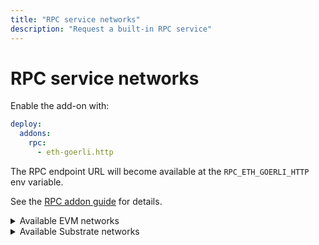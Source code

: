 ```yaml
---
title: "RPC service networks"
description: "Request a built-in RPC service"
---
```


# RPC service networks

Enable the add-on with:
```yaml
deploy:
  addons:
    rpc:
      - eth-goerli.http
```
The RPC endpoint URL will become available at the `RPC_ETH_GOERLI_HTTP` env variable.

See the [RPC addon guide](/cloud/resources/rpc-proxy) for details.

<details>

<summary>Available EVM networks</summary>

| Network name          | network.protocol                     |
|:---------------------:|:------------------------------------:|
| Arbitrum One          | `arbitrum-one.http`                  |
| Arbitrum One Goerli   | `arbitrum-goerli.http`               |
| Arbitrum One Sepolia  | `arbitrum-sepolia.http`              |
| Arbitrum Nova         | `arbitrum-nova.http`                 |
| Astar                 | `astar.http`                         |
| AVA                   | `ava.http`                           |
| AVA Testnet           | `ava-testnet.http`                   |
| Base                  | `base.http`                          |
| Base Goerli           | `base-goerli.http`                   |
| Base Sepolia          | `base-sepolia.http`                  |
| Berachain             | `berachain.http`                     |
| Blast L2              | `blast-l2.http`                      |
| BSC                   | `bsc.http`                           |
| BSC Testnet           | `bsc-testnet.http`                   |
| Ethereum              | `eth.http`                           |
| Ethereum Goerli       | `eth-goerli.http`                    |
| Ethereum Holesky      | `eth-holesky.http`                   |
| Ethereum Sepolia      | `eth-sepolia.http`                   |
| Evmos                 | `evmos.http`                         |
| Fantom                | `fantom.http`                        |
| Fantom Testnet        | `fantom-testnet.http`                |
| Gnosis                | `gnosis.http`                        |
| Linea                 | `linea.http`                         |
| Mantle                | `mantle.http`                        |
| Mantle                | `mantle-sepolia.http`                |
| Metis                 | `metis.http`                         |
| Moonbase              | `moonbase-alpha.http`                |
| Moonbeam              | `moonbeam.http`                      |
| Moonriver             | `moonriver.http`                     |
| OKTC                  | `oktc.http`                          |
| opBNB                 | `opbnb.http`                         |
| opBNB                 | `opbnb-testnet.http`                 |
| Optimism              | `optimism.http`                      |
| Optimism Goerli       | `optimism-goerli.http`               |
| Polygon               | `polygon.http`                       |
| Polygon Amoy          | `polygon-amoy-testnet.http`          |
| Polygon Testnet       | `polygon-testnet.http`               |
| Polygon zkEVM         | `polygon-zkevm.http`                 |
| Polygon zkEVM Cardona | `polygon-zkevm-cardona-testnet.http` |
| Polygon zkEVM Testnet | `polygon-zkevm-testnet.http`         |
| Scroll                | `scroll.http`                        |
| Scroll Sepolia        | `scroll-sepolia.http`                |
| Shibuya               | `shibuya.http`                       |
| Shiden                | `shiden.http`                        |
| Sonic                 | `sonic-mainnet.http`                 |
| Unichain              | `unichain.http`                      |
| Unichain Sepolia      | `unichain-sepolia.http`              |
| zkSync                | `zksync.http`                        |
| zkSync Sepolia        | `zksync-sepolia.http`                |

</details>

<details>

<summary>Available Substrate networks</summary>

| Network name         | network.protocol            |
|:--------------------:|:---------------------------:|
| Acala                | `acala.http`                |
| Aleph Zero           | `aleph-zero.http`           |
| Aleph Zero Testnet   | `aleph-zero-testnet.http`   |
| Amplitude            | `amplitude.http`            |
| Asset Hub Kusama     | `asset-hub-kusama.http`     |
| Asset Hub Polkadot   | `asset-hub-polkadot.http`   |
| Asset Hub Rococo     | `asset-hub-rococo.http`     |
| Asset Hub Westend    | `asset-hub-westend.http`    |
| Astar                | `astar-substrate.http`      |
| Basilisk             | `basilisk.http`             |
| Bittensor            | `bittensor.http`            |
| Bittensor Testnet    | `bittensor-testnet.http`    |
| Bridge Hub Kusama    | `bridge-hub-kusama.http`    |
| Bridge Hub Polkadot  | `bridge-hub-polkadot.http`  |
| Bridge Hub Rococo    | `bridge-hub-rococo.http`    |
| Bridge Hub Westend   | `bridge-hub-westend.http`   |
| Centrifuge           | `centrifuge.http`           |
| Collectives Polkadot | `collectives-polkadot.http` |
| Collectives Westend  | `collectives-westend.http`  |
| Crust                | `crust.http`                |
| Darwinia             | `darwinia.http`             |
| Darwiniacrab         | `darwiniacrab.http`         |
| Eden                 | `eden.http`                 |
| Frequency            | `frequency.http`            |
| Hydradx              | `hydradx.http`              |
| Interlay             | `interlay.http`             |
| Karura               | `karura.http`               |
| Khala                | `khala.http`                |
| Kilt                 | `kilt.http`                 |
| Kintsugi             | `kintsugi.http`             |
| Kusama               | `kusama.http`               |
| Litentry             | `litentry.http`             |
| Moonbase             | `moonbase.http`             |
| Moonbeam             | `moonbeam-substrate.http`   |
| Moonriver            | `moonriver-substrate.http`  |
| Pendulum             | `pendulum.http`             |
| Phala                | `phala.http`                |
| Polkadex             | `polkadex.http`             |
| Polkadot             | `polkadot.http`             |
| Rococo               | `rococo.http`               |
| Shibuya              | `shibuya-substrate.http`    |
| Shiden               | `shiden-substrate.http`     |
| Turing               | `turing.http`               |
| Zeitgeist            | `zeitgeist.http`            |

</details>
